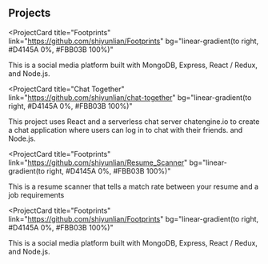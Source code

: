 ## Projects

<ProjectCard
  title="Footprints"
  link="https://github.com/shiyunlian/Footprints"
  bg="linear-gradient(to right, #D4145A 0%, #FBB03B 100%)"
>
  This is a social media platform built with MongoDB, Express, React / Redux,
  and Node.js.
</ProjectCard>

<ProjectCard
  title="Chat Together"
  link="https://github.com/shiyunlian/chat-together"
  bg="linear-gradient(to right, #D4145A 0%, #FBB03B 100%)"
>
  This project uses React and a serverless chat server chatengine.io to create a
  chat application where users can log in to chat with their friends. and
  Node.js.
</ProjectCard>

<ProjectCard
  title="Footprints"
  link="https://github.com/shiyunlian/Resume_Scanner"
  bg="linear-gradient(to right, #D4145A 0%, #FBB03B 100%)"
>
  This is a resume scanner that tells a match rate between your resume and a job
  requirements
</ProjectCard>

<ProjectCard
  title="Footprints"
  link="https://github.com/shiyunlian/Footprints"
  bg="linear-gradient(to right, #D4145A 0%, #FBB03B 100%)"
>
  This is a social media platform built with MongoDB, Express, React / Redux,
  and Node.js.
</ProjectCard>
